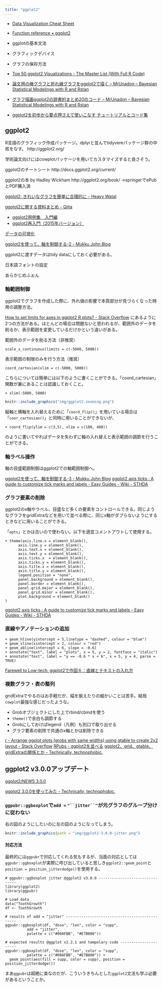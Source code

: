 ```yaml
---
title: "ggplot2"
---
```


- [Data Visualization Cheat Sheet](https://github.com/rstudio/cheatsheets/raw/master/data-visualization-2.1.pdf)
- [Function reference • ggplot2](https://ggplot2.tidyverse.org/reference/)

- ggplotの基本文法
- グラフィックデバイス
- グラフの保存方法

- [Top 50 ggplot2 Visualizations - The Master List (With Full R Code)](http://r-statistics.co/Top50-Ggplot2-Visualizations-MasterList-R-Code.html)
- [論文用の棒グラフと折れ線グラフをggplot2で描く – MrUnadon – Bayesian Statistical Modelings with R and Rstan](https://mrunadon.github.io/ThesisPlot/)
- [グラフ描画ggplot2の辞書的まとめ20のコード – MrUnadon – Bayesian Statistical Modelings with R and Rstan](https://mrunadon.github.io/ggplot2/)
- [ggplot2を初歩から要点押さえて使いこなす チュートリアルとコード集](https://mrunadon.github.io/%E6%A6%82%E8%A6%81%E3%82%92%E3%81%8A%E3%81%95%E3%81%88%E3%81%A6ggplot2%E3%82%92%E4%BD%BF%E3%81%84%E3%81%93%E3%81%AA%E3%81%99%E3%83%81%E3%83%A5%E3%83%BC%E3%83%88%E3%83%AA%E3%82%A2%E3%83%AB%E3%81%A8%E3%82%B3%E3%83%BC%E3%83%89%E9%9B%86/)


## ggplot2

R言語のグラフィック作成パッケージ。dplyrと並んでtidyvereパッケージ群の中核をなす。
http://ggplot2.org/

学術論文向けにはcowplotパッケージを用いてカスタマイズすると良さそう。

ggplot2のチートシート
http://docs.ggplot2.org/current/

ggplot2の本 by Hadley Wickham
http://ggplot2.org/book/
→springerでePubとPDF購入済

[ggplot2: きれいなグラフを簡単に合理的に - Heavy Watal](https://heavywatal.github.io/rstats/ggplot2.html)

[ggplot2に関する資料まとめ - Qiita](https://qiita.com/kazutan/items/c42031ec54be283efd4f)

- [ggplot2用例集　入門編](https://www.slideshare.net/nocchi_airport/ggplot2-62471507)
- [ggplot2再入門（2015年バージョン）](https://www.slideshare.net/yutannihilation/ggplot2-53851875)

[データの可視化](https://kazutan.github.io/JSSP2018_spring/visualization.html)

[ggplot2を使って、軸を制御する-2 - Mukku John Blog](http://mukkujohn.hatenablog.com/entry/2016/10/08/155023)

ggplot2に渡すデータはtidy dataにしておく必要がある。




日本語フォントの設定

あらかじめふぉん


### 軸範囲制御

ggplot2でグラフを作成した際に、外れ値の影響で本質部分が見づらくなった時用の調整方法。

[How to set limits for axes in ggplot2 R plots? - Stack Overflow](https://stackoverflow.com/questions/3606697/how-to-set-limits-for-axes-in-ggplot2-r-plots)
にあるように2つの方法がある。ほとんどの場合は問題ないと思われるが、範囲外のデータを削るか、表示範囲を変更しているだけかという違いがある。

範囲外のデータを削る方法（非推奨）

    scale_x_continuous(limits = c(-5000, 5000))

表示範囲の制限のみを行う方法（推奨）

    coord_cartesian(xlim = c(-5000, 5000))

こちらについては簡単には以下のように書くことができる。「coord_cartesian」関数が裏にあることは認識しておくこと。

    + xlim(-5000, 5000)

```r
knitr::include_graphics("img/ggplot2-zooming.png")
```


縦軸と横軸を入れ替えるために「`coord_flip()`」を用いている場合は「`coor_cartesian()`」と同時に用いることができないが、

    + coord_flip(ylim = c(3,5), xlim = c(100, 400))

のように書いてやればデータを失わずに軸の入れ替えと表示範囲の調節を行うことができる。


### 軸ラベル操作

軸の目盛範囲制御はggplot2での軸範囲制御へ。

[ggplot2を使って、軸を制御する-3 - Mukku John Blog](http://mukkujohn.hatenablog.com/entry/2016/10/11/220722)
[ggplot2 axis ticks : A guide to customize tick marks and labels - Easy Guides - Wiki - STHDA](http://www.sthda.com/english/wiki/ggplot2-axis-ticks-a-guide-to-customize-tick-marks-and-labels)

### グラフ要素の削除

ggplot2のx軸やラベル、目盛など多くの要素をコントロールできる。同じようなグラフをgridExtraなどを用いて並べる際に、同じx軸がダブらないようにするときなどに用いることができる。

「`opts`」とかは古いので使わない。以下を適宜コメントアウトして使用する。


    + theme(axis.line.x = element_blank(),
          axis.line.y = element_blank(),
          axis.text.x = element_blank(),
          axis.text.y = element_blank(),
          axis.ticks.x  = element_blank(),
          axis.ticks.y = element_blank(),
          axis.title.x = element_blank(),
          axis.title.y = element_blank(),
          legend.position = "none",
          panel.background = element_blank(),
          panel.border = element_blank(),
          panel.grid.major = element_blank(),
          panel.grid.minor = element_blank(),
          plot.background = element_blank()
    )

[ggplot2 axis ticks : A guide to customize tick marks and labels - Easy Guides - Wiki - STHDA](http://www.sthda.com/english/wiki/ggplot2-axis-ticks-a-guide-to-customize-tick-marks-and-labels)



### 直線やアノテーションの追加
    + geom_hline(yintercept = 5,linetype = "dashed", colour = "blue")
    + geom_vline(xintercept = 2, colour = "red")
    + geom_abline(intercept = 6, slope = -0.6)
    + annotate("text", label = "plots", x = 5, y = 2, fontface = "italic")
    + annotate("text", label = "y == -0.6 * x + 6", x = 5, y = 4, parse = TRUE)

[Farewell to Low-tech: ggplot2で作図６：直線とテキストの入れ方](http://yutakahogeta.blogspot.com/2014/09/ggplot2_22.html)


### 複数グラフ・表の整列

gridExtraでやるのはお手軽だが、幅を揃えたりの細かいことは苦手。結局`cowplot`最強な感じだったような。

- Grobオブジェクトにした上でrbind/cbindを使う
- `theme()`で余白も調節する
- Grobにしておけばlegend（凡例）も別口で取り出せる
- グラフ要素の削除で共通のx軸とかは削除できる

[r - Arrange ggplot plots (grobs with same widths) using gtable to create 2x2 layout - Stack Overflow](https://stackoverflow.com/questions/35068129/arrange-ggplot-plots-grobs-with-same-widths-using-gtable-to-create-2x2-layout)
[RPubs - ggplot2を並べる](https://rpubs.com/kohske/84415)
[ggplot2、grid、gtable、gridExtraの関係とか - Technically, technophobic.](https://notchained.hatenablog.com/entry/2015/12/17/010904)




## ggplot2 v3.0.0アップデート

[ggplot2/NEWS 3.0.0](https://github.com/tidyverse/ggplot2/blob/master/NEWS.md#ggplot2-300)

[ggplot2 3.0.0を使ってみた - Technically, technophobic.](https://notchained.hatenablog.com/entry/2018/05/27/190740)

### `ggpubr::ggboxplot`で`add =` `"``jitter``"`が元グラフのグループ分けに従わない

右の図のようにしたいのに左の図のようになってしまう。

```r
knitr::include_graphics(path = "img/ggplot2-3.0.0-jitter.png")
```



#### 対応方法

最終的には`ggpubr`で対応してくれる気もするが、当面の対応としては`ggpubr::ggboxplot`が実際に呼び出していると思しき`ggplot2::geom_point`と`position = position_jitterdodge()`を使用する。


    # ggpubr::ggboxplot jitter @ggplot2 v3.0.0 --------------------------------
    library(ggplot2)
    library(ggpubr)
    
    # Load data
    data("ToothGrowth")
    df <- ToothGrowth
    
    # results of add = "jitter" -----------------------------------------------
    ggpubr::ggboxplot(df, "dose", "len", color = "supp",
              add = "jitter",
              palette = c("#00AFBB", "#E7B800"))
    
    # expected results @ggplot v2.2.1 and tempolary code ----------------------
    ggpubr::ggboxplot(df, "dose", "len", color = "supp",
              palette = c("#00AFBB", "#E7B800")) +
      geom_point(aes(fill = supp, color = supp), position = position_jitterdodge()) 

まあ`ggpubr`は超絶に楽なのだが、こういうきちんとした`ggplot2`文法も学ぶ必要があるということか。


